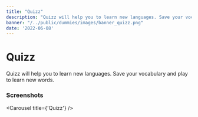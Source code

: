 ```yaml
---
title: "Quizz"
description: "Quizz will help you to learn new languages. Save your vocabulary and play to learn new words."
banner: "/../public/dummies/images/banner_quizz.png"
date: '2022-06-08'
---
```


# Quizz

Quizz will help you to learn new languages. Save your vocabulary and play to learn new words.

### Screenshots

<Carousel title={'Quizz'} />